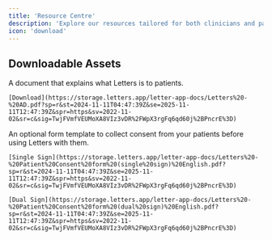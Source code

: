 ```yaml
---
title: 'Resource Centre'
description: 'Explore our resources tailored for both clinicians and patients'
icon: 'download'
---
```


## Downloadable Assets

<CardGroup cols={2}>
   <Card title="Patient explainer" img="/images/add.jpg">
    A document that explains what Letters is to patients.
    
    [Download](https://storage.letters.app/letter-app-docs/Letters%20-%20AD.pdf?sp=r&st=2024-11-11T04:47:39Z&se=2025-11-11T12:47:39Z&spr=https&sv=2022-11-02&sr=c&sig=TwjFVmfVEUMoXA8VIz3vDR%2FWpX3rgFq6qd60j%2BPncrE%3D)
  </Card>
  
  <Card title="Patient consent forms" img="/images/patientform.jpg">
    An optional form template to collect consent from your patients before using Letters with them.

    [Single Sign](https://storage.letters.app/letter-app-docs/Letters%20-%20Patient%20Consent%20form%20(single%20sign)%20English.pdf?sp=r&st=2024-11-11T04:47:39Z&se=2025-11-11T12:47:39Z&spr=https&sv=2022-11-02&sr=c&sig=TwjFVmfVEUMoXA8VIz3vDR%2FWpX3rgFq6qd60j%2BPncrE%3D)

    [Dual Sign](https://storage.letters.app/letter-app-docs/Letters%20-%20Patient%20Consent%20form%20(dual%20sign)%20English.pdf?sp=r&st=2024-11-11T04:47:39Z&se=2025-11-11T12:47:39Z&spr=https&sv=2022-11-02&sr=c&sig=TwjFVmfVEUMoXA8VIz3vDR%2FWpX3rgFq6qd60j%2BPncrE%3D)
  </Card>

</CardGroup>